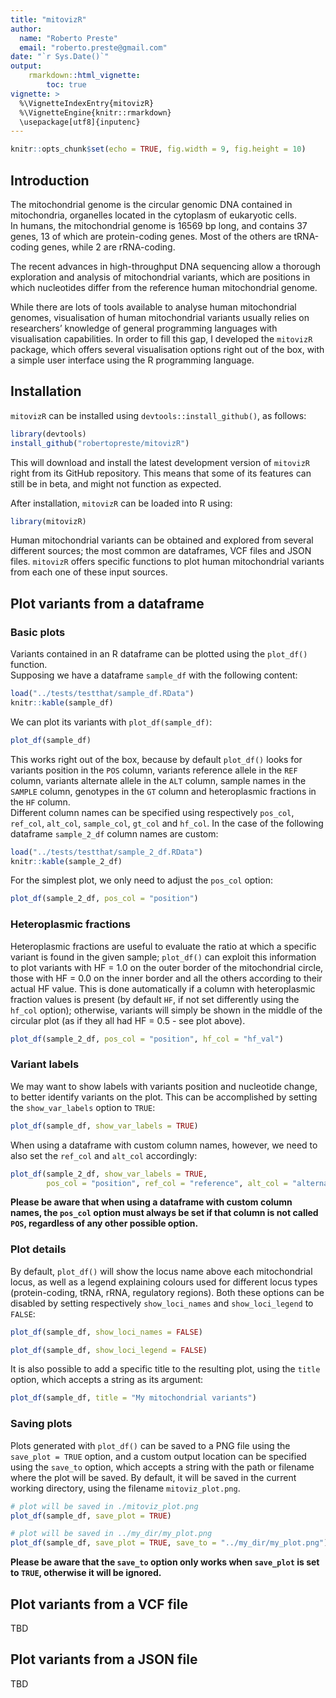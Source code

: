 ```yaml
---
title: "mitovizR"
author: 
  name: "Roberto Preste" 
  email: "roberto.preste@gmail.com"
date: "`r Sys.Date()`"
output: 
    rmarkdown::html_vignette: 
        toc: true
vignette: >
  %\VignetteIndexEntry{mitovizR}
  %\VignetteEngine{knitr::rmarkdown}
  \usepackage[utf8]{inputenc}
---
```


```r
knitr::opts_chunk$set(echo = TRUE, fig.width = 9, fig.height = 10)
```

## Introduction  

The mitochondrial genome is the circular genomic DNA contained in mitochondria, organelles located in the cytoplasm of eukaryotic cells.  
In humans, the mitochondrial genome is 16569 bp long, and contains 37 genes, 13 of which are protein-coding genes. Most of the others are tRNA-coding genes, while 2 are rRNA-coding.  

The recent advances in high-throughput DNA sequencing allow a thorough exploration and analysis of mitochondrial variants, which are positions in which nucleotides differ from the reference human mitochondrial genome.  

While there are lots of tools available to analyse human mitochondrial genomes, visualisation of human mitochondrial variants usually relies on researchers' knowledge of general programming languages with visualisation capabilities. In order to fill this gap, I developed the `mitovizR` package, which offers several visualisation options right out of the box, with a simple user interface using the R programming language.  

## Installation  

`mitovizR` can be installed using `devtools::install_github()`, as follows:  

```r
library(devtools)
install_github("robertopreste/mitovizR")
```

This will download and install the latest development version of `mitovizR` right from its GitHub repository. This means that some of its features can still be in beta, and might not function as expected.  

After installation, `mitovizR` can be loaded into R using:  

```r
library(mitovizR)
```

Human mitochondrial variants can be obtained and explored from several different sources; the most common are dataframes, VCF files and JSON files. `mitovizR` offers specific functions to plot human mitochondrial variants from each one of these input sources.  

## Plot variants from a dataframe  

### Basic plots  

Variants contained in an R dataframe can be plotted using the `plot_df()` function.  
Supposing we have a dataframe `sample_df` with the following content:  

```r
load("../tests/testthat/sample_df.RData")
knitr::kable(sample_df)
```

We can plot its variants with `plot_df(sample_df)`:  

```r
plot_df(sample_df)
```


This works right out of the box, because by default `plot_df()` looks for variants position in the `POS` column, variants reference allele in the `REF` column, variants alternate allele in the `ALT` column, sample names in the `SAMPLE` column, genotypes in the `GT` column and heteroplasmic fractions in the `HF` column.  
Different column names can be specified using respectively `pos_col`, `ref_col`, `alt_col`, `sample_col`, `gt_col` and `hf_col`. In the case of the following dataframe `sample_2_df` column names are custom:  

```r
load("../tests/testthat/sample_2_df.RData")
knitr::kable(sample_2_df)
```

For the simplest plot, we only need to adjust the `pos_col` option: 

```r
plot_df(sample_2_df, pos_col = "position")
```

### Heteroplasmic fractions  

Heteroplasmic fractions are useful to evaluate the ratio at which a specific variant is found in the given sample; `plot_df()` can exploit this information to plot variants with HF = 1.0 on the outer border of the mitochondrial circle, those with HF = 0.0 on the inner border and all the others according to their actual HF value. This is done automatically if a column with heteroplasmic fraction values is present (by default `HF`, if not set differently using the `hf_col` option); otherwise, variants will simply be shown in the middle of the circular plot (as if they all had HF = 0.5 - see plot above).  

```r
plot_df(sample_2_df, pos_col = "position", hf_col = "hf_val")
```

### Variant labels  

We may want to show labels with variants position and nucleotide change, to better identify variants on the plot. This can be accomplished by setting the `show_var_labels` option to `TRUE`:  

```r
plot_df(sample_df, show_var_labels = TRUE)
```

When using a dataframe with custom column names, however, we need to also set the `ref_col` and `alt_col` accordingly:  

```r
plot_df(sample_2_df, show_var_labels = TRUE, 
        pos_col = "position", ref_col = "reference", alt_col = "alternate")
```


**Please be aware that when using a dataframe with custom column names, the `pos_col` option must always be set if that column is not called `POS`, regardless of any other possible option.**  

### Plot details  

By default, `plot_df()` will show the locus name above each mitochondrial locus, as well as a legend explaining colours used for different locus types (protein-coding, tRNA, rRNA, regulatory regions). Both these options can be disabled by setting respectively `show_loci_names` and `show_loci_legend` to `FALSE`:  

```r
plot_df(sample_df, show_loci_names = FALSE)
```

```r
plot_df(sample_df, show_loci_legend = FALSE)
```

It is also possible to add a specific title to the resulting plot, using the `title` option, which accepts a string as its argument:  

```r
plot_df(sample_df, title = "My mitochondrial variants")
```

### Saving plots  

Plots generated with `plot_df()` can be saved to a PNG file using the `save_plot = TRUE` option, and a custom output location can be specified using the `save_to` option, which accepts a string with the path or filename where the plot will be saved. By default, it will be saved in the current working directory, using the filename `mitoviz_plot.png`.  

```r
# plot will be saved in ./mitoviz_plot.png
plot_df(sample_df, save_plot = TRUE)
```

```r
# plot will be saved in ../my_dir/my_plot.png
plot_df(sample_df, save_plot = TRUE, save_to = "../my_dir/my_plot.png")
```


**Please be aware that the `save_to` option only works when `save_plot` is set to `TRUE`, otherwise it will be ignored.**  


## Plot variants from a VCF file  

TBD  

## Plot variants from a JSON file  

TBD  





